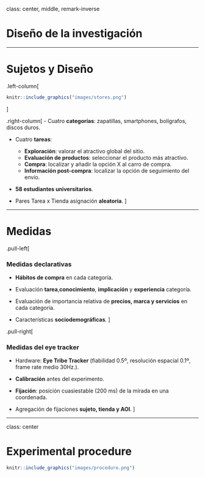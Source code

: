 class: center, middle, remark-inverse 

# Diseño de la investigación

---

# Sujetos y Diseño

.left-column[ 

```r
knitr::include_graphics("images/stores.png")
```
]

.right-column[ 
- Cuatro **categorías**: zapatillas, smartphones, bolígrafos, discos duros.

- Cuatro **tareas**: 
  - **Exploración**: valorar el atractivo global del sitio.
  - **Evaluación de productos**: seleccionar el producto más atractivo.
  - **Compra**: localizar y añadir la opción X al carro de compra.
  - **Información post-compra**: localizar la opción de seguimiento del envío.

- **58 estudiantes universitarios**.

- Pares Tarea x Tienda asignación **aleatoria**.
]

---

# Medidas

.pull-left[

### Medidas declarativas

- **Hábitos de compra** en cada categoría.

- Evaluación **tarea**,**conocimiento**, **implicación** y **experiencia** categoría.

- Evaluación de importancia relativa de **precios, marca y servicios** en cada categoría.

- Características **sociodemográficas**.
]

.pull-right[

### Medidas del eye tracker

- Hardware: **Eye Tribe Tracker** (fiabilidad 0.5º, resolución espacial 0.1º, frame rate medio 30Hz.).

- **Calibración** antes del experimento.

- **Fijación**: posición cuasiestable (200 ms) de la mirada en una coordenada.

- Agregación de fijaciones **sujeto, tienda y AOI**.
]





---
class: center

# Experimental procedure



```r
knitr::include_graphics("images/procedure.png")
```


